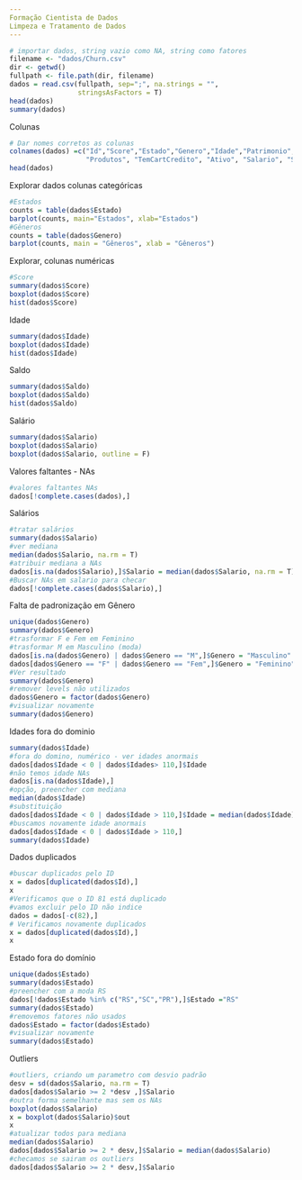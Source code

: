 ```yaml
---
Formação Cientista de Dados
Limpeza e Tratamento de Dados 
---
```

```r
# importar dados, string vazio como NA, string como fatores
filename <- "dados/Churn.csv"
dir <- getwd()
fullpath <- file.path(dir, filename)
dados = read.csv(fullpath, sep=";", na.strings = "", 
                 stringsAsFactors = T)
head(dados)
summary(dados)


```
Colunas
```r
# Dar nomes corretos as colunas
colnames(dados) =c("Id","Score","Estado","Genero","Idade","Patrimonio", "Saldo",
                   "Produtos", "TemCartCredito", "Ativo", "Salario", "Saiu")
head(dados)
```
Explorar dados colunas categóricas
```r
#Estados
counts = table(dados$Estado)
barplot(counts, main="Estados", xlab="Estados")
#Gêneros
counts = table(dados$Genero)
barplot(counts, main = "Gêneros", xlab = "Gêneros")
```
Explorar, colunas numéricas
```r
#Score
summary(dados$Score)
boxplot(dados$Score)
hist(dados$Score)
```
Idade
```r
summary(dados$Idade)
boxplot(dados$Idade)
hist(dados$Idade)
```
Saldo

```r
summary(dados$Saldo)
boxplot(dados$Saldo)
hist(dados$Saldo)
```
Salário

```r
summary(dados$Salario)
boxplot(dados$Salario)
boxplot(dados$Salario, outline = F)
```
Valores faltantes - NAs
```r
#valores faltantes NAs
dados[!complete.cases(dados),]
```
Salários
```r
#tratar salários
summary(dados$Salario)
#ver mediana
median(dados$Salario, na.rm = T)
#atribuir mediana a NAs
dados[is.na(dados$Salario),]$Salario = median(dados$Salario, na.rm = T)
#Buscar NAs em salario para checar
dados[!complete.cases(dados$Salario),]
```
Falta de padronização em Gênero
```r
unique(dados$Genero)
summary(dados$Genero)
#trasformar F e Fem em Feminino
#trasformar M em Masculino (moda)
dados[is.na(dados$Genero) | dados$Genero == "M",]$Genero = "Masculino"
dados[dados$Genero == "F" | dados$Genero == "Fem",]$Genero = "Feminino"
#Ver resultado
summary(dados$Genero)
#remover levels não utilizados
dados$Genero = factor(dados$Genero)
#visualizar novamente
summary(dados$Genero)
```
Idades fora do dominio
```r
summary(dados$Idade)
#fora do domino, numérico - ver idades anormais
dados[dados$Idade < 0 | dados$Idades> 110,]$Idade
#não temos idade NAs
dados[is.na(dados$Idade),]
#opção, preencher com mediana
median(dados$Idade)
#substituição
dados[dados$Idade < 0 | dados$Idade > 110,]$Idade = median(dados$Idade)
#buscamos novamente idade anormais
dados[dados$Idade < 0 | dados$Idade > 110,]
summary(dados$Idade)
```
Dados duplicados
```r
#buscar duplicados pelo ID
x = dados[duplicated(dados$Id),]
x
#Verificamos que o ID 81 está duplicado
#vamos excluir pelo ID não indice
dados = dados[-c(82),]
# Verificamos novamente duplicados
x = dados[duplicated(dados$Id),]
x
```
Estado fora do domínio
```r
unique(dados$Estado)
summary(dados$Estado)
#preencher com a moda RS
dados[!dados$Estado %in% c("RS","SC","PR"),]$Estado ="RS"
summary(dados$Estado)
#removemos fatores não usados
dados$Estado = factor(dados$Estado)
#visualizar novamente
summary(dados$Estado)
```
Outliers
```r
#outliers, criando um parametro com desvio padrão
desv = sd(dados$Salario, na.rm = T)
dados[dados$Salario >= 2 *desv ,]$Salario
#outra forma semelhante mas sem os NAs
boxplot(dados$Salario)
x = boxplot(dados$Salario)$out
x
#atualizar todos para mediana
median(dados$Salario)
dados[dados$Salario >= 2 * desv,]$Salario = median(dados$Salario)
#checamos se sairam os outliers
dados[dados$Salario >= 2 * desv,]$Salario
```


